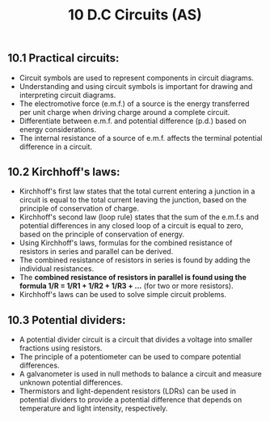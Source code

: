 ﻿---
title: 10 D.C Circuits (AS)
subject : physics
---

## 10.1 Practical circuits:

- Circuit symbols are used to represent components in circuit diagrams.
- Understanding and using circuit symbols is important for drawing and interpreting circuit diagrams.
- The electromotive force (e.m.f.) of a source is the energy transferred per unit charge when driving charge around a complete circuit.
- Differentiate between e.m.f. and potential difference (p.d.) based on energy considerations.
- The internal resistance of a source of e.m.f. affects the terminal potential difference in a circuit.

## 10.2 Kirchhoff's laws:

- Kirchhoff's first law states that the total current entering a junction in a circuit is equal to the total current leaving the junction, based on the principle of conservation of charge.
- Kirchhoff's second law (loop rule) states that the sum of the e.m.f.s and potential differences in any closed loop of a circuit is equal to zero, based on the principle of conservation of energy.
- Using Kirchhoff's laws, formulas for the combined resistance of resistors in series and parallel can be derived.
- The combined resistance of resistors in series is found by adding the individual resistances.
- The **combined resistance of resistors in parallel is found using the formula 1/R = 1/R1 + 1/R2 + 1/R3 + ...** (for two or more resistors).
- Kirchhoff's laws can be used to solve simple circuit problems.

## 10.3 Potential dividers:

- A potential divider circuit is a circuit that divides a voltage into smaller fractions using resistors.
- The principle of a potentiometer can be used to compare potential differences.
- A galvanometer is used in null methods to balance a circuit and measure unknown potential differences.
- Thermistors and light-dependent resistors (LDRs) can be used in potential dividers to provide a potential difference that depends on temperature and light intensity, respectively.

